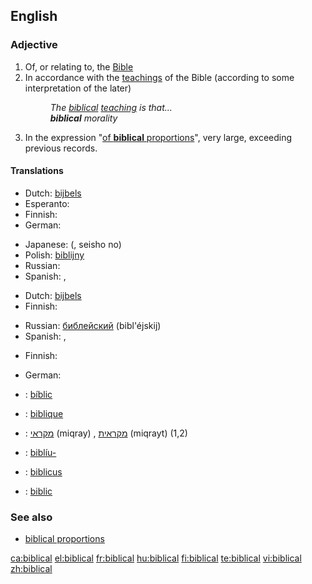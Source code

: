 ==English==

===Adjective===
{{en-adj}}

# Of, or relating to, the [[Bible]]
# In accordance with the [[teaching]]s of the Bible (according to some interpretation of the later)
#: ''The [[biblical]] [[teaching]] is that...''
#: '''''biblical''' morality''
# In the expression "[[of biblical proportions|of '''biblical''' proportions]]", very large, exceeding previous records.

====Translations====
{{trans-top|of, or relating to, the Bible}}
* Dutch: [[bijbels]]
* Esperanto: {{t|eo|biblia}}
* Finnish: {{t+|fi|raamatullinen}}
* German: {{t+|de|biblisch}}
{{trans-mid}}
* Japanese: {{Jpan|[[聖書]]の}} ({{Jpan|[[せいしょ]]の}}, seisho no)
* Polish: [[biblijny]] {{m}}
* Russian: {{t+|ru|библейский|tr=bibl'éjskij|sc=Cyrl}}
* Spanish: {{t-|es|bíblico|m}}, {{t-|es|bíblica|f}}
{{trans-bottom}}

{{trans-top|in accordance with the teachings of the Bible}}
* Dutch: [[bijbels]]
* Finnish: {{t+|fi|raamatullinen}}
{{trans-mid}}
* Russian: [[библейский]] (bibl'éjskij)
* Spanish: {{t-|es|bíblico|m}}, {{t-|es|bíblica|f}}
{{trans-bottom}}

{{trans-top|exceeding previous records}}
* Finnish: {{t+|fi|raamatullinen}}
{{trans-mid}}
* German: {{t+|de|biblisch}}
{{trans-bottom}}

{{checktrans-top}}
* {{ttbc|Catalan}}: [[bíblic]]
* {{ttbc|French}}: [[biblique]]
* {{ttbc|Hebrew}}: [[מקראי]] (miqray) {{m}}, [[מקראית]] (miqrayt) {{f}} (1,2)
{{trans-mid}}
* {{ttbc|Icelandic}}: [[biblía|biblíu-]]
* {{ttbc|Latin}}: [[biblicus]]
* {{ttbc|Romanian}}: [[biblic]]
{{trans-bottom}}

===See also===
* [[biblical proportions]]

[[ca:biblical]]
[[el:biblical]]
[[fr:biblical]]
[[hu:biblical]]
[[fi:biblical]]
[[te:biblical]]
[[vi:biblical]]
[[zh:biblical]]